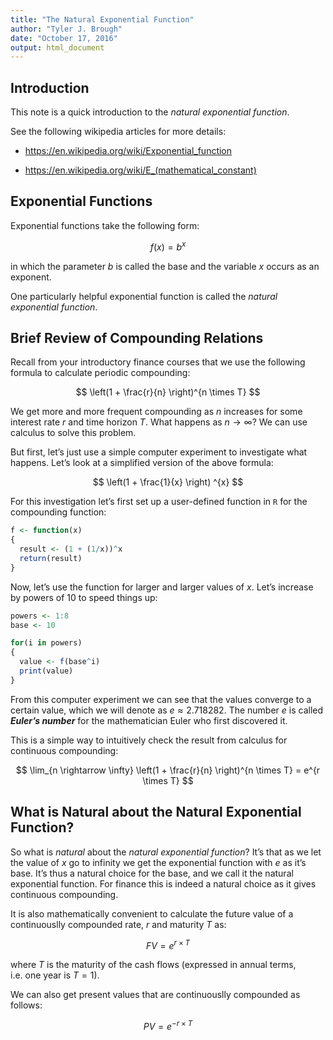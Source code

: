 ```yaml
---
title: "The Natural Exponential Function"
author: "Tyler J. Brough"
date: "October 17, 2016"
output: html_document
---
```


## Introduction

This note is a quick introduction to the _natural exponential function_. 

See the following wikipedia articles for more details:

- <https://en.wikipedia.org/wiki/Exponential_function>

- <https://en.wikipedia.org/wiki/E_(mathematical_constant)>


## Exponential Functions

Exponential functions take the following form:

$$
f(x) = b^{x}
$$

in which the parameter $b$ is called the base and the variable $x$ occurs as an exponent. 

One particularly helpful exponential function is called the _natural exponential function_. 

## Brief Review of Compounding Relations


Recall from your introductory finance courses that we use the following formula to calculate periodic compounding:

$$
\left(1 + \frac{r}{n} \right)^{n \times T}
$$

We get more and more frequent compounding as $n$ increases for some interest rate $r$ and time horizon $T$. What happens as $n \rightarrow \infty$? We can use calculus to solve this problem. 

But first, let's just use a simple computer experiment to investigate what happens. Let's look at a simplified version of the above formula:

$$
\left(1 + \frac{1}{x} \right) ^{x}
$$

For this investigation let's first set up a user-defined function in `R` for the compounding function:

```r
f <- function(x)
{
  result <- (1 + (1/x))^x
  return(result)
}
```

Now, let's use the function for larger and larger values of $x$. Let's increase by powers of 10 to speed things up:

```r
powers <- 1:8
base <- 10

for(i in powers)
{
  value <- f(base^i)
  print(value)
}
```

From this computer experiment we can see that the values converge to a certain value, which we will denote as $e \approx 2.718282$. The number $e$ is called ___Euler's number___ for the mathematician Euler who first discovered it. 

This is a simple way to intuitively check the result from calculus for continuous compounding:

$$
\lim_{n \rightarrow \infty} \left(1 + \frac{r}{n} \right)^{n \times T} = e^{r \times T}
$$


## What is Natural about the Natural Exponential Function?

So what is _natural_ about the _natural exponential function_? It's that as we let the value of $x$ go to infinity we get the exponential function with $e$ as it's base. It's thus a natural choice for the base, and we call it the natural exponential function. For finance this is indeed a natural choice as it gives continuous compounding. 

It is also mathematically convenient to calculate the future value of a continuouslly compounded rate, $r$ and maturity $T$ as:

$$
FV = e^{r \times T}
$$

where $T$ is the maturity of the cash flows (expressed in annual terms, i.e. one year is $T = 1$).

We can also get present values that are continuouslly compounded as follows:


$$
PV = e ^ {-r \times T}
$$


